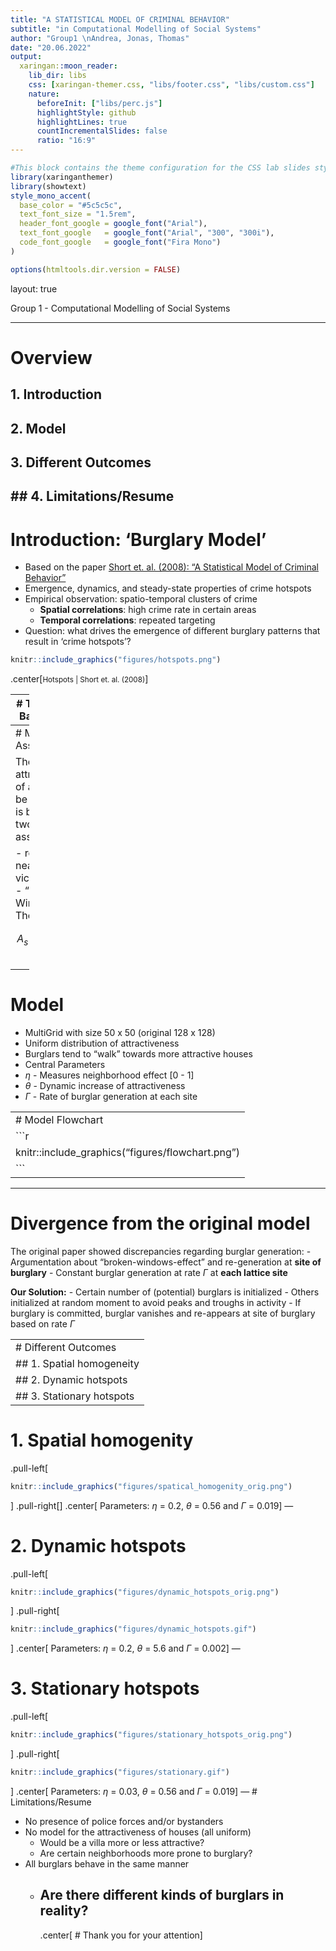 ```yaml
---
title: "A STATISTICAL MODEL OF CRIMINAL BEHAVIOR"
subtitle: "in Computational Modelling of Social Systems"
author: "Group1 \nAndrea, Jonas, Thomas"
date: "20.06.2022"
output:
  xaringan::moon_reader:
    lib_dir: libs 
    css: [xaringan-themer.css, "libs/footer.css", "libs/custom.css"]
    nature:
      beforeInit: ["libs/perc.js"]
      highlightStyle: github
      highlightLines: true
      countIncrementalSlides: false
      ratio: "16:9"
---
```

```r
#This block contains the theme configuration for the CSS lab slides style
library(xaringanthemer)
library(showtext)
style_mono_accent(
  base_color = "#5c5c5c",
  text_font_size = "1.5rem",
  header_font_google = google_font("Arial"),
  text_font_google   = google_font("Arial", "300", "300i"),
  code_font_google   = google_font("Fira Mono")
)
```

```r
options(htmltools.dir.version = FALSE)
```

layout: true

<div class="my-footer"><span>Group 1 - Computational Modelling of Social Systems</span></div> 

---

# Overview

## 1. Introduction
## 2. Model
## 3. Different Outcomes
## 4. Limitations/Resume
---
# Introduction: 'Burglary Model'

- Based on the paper [Short et. al. (2008): "A Statistical Model of Criminal Behavior" ](https://www.math.ucla.edu/~bertozzi/papers/M3AS-final.pdf)
- Emergence, dynamics, and steady-state properties of crime hotspots
- Empirical observation: spatio-temporal clusters of crime
  - **Spatial correlations**: high crime rate in certain areas
  - **Temporal correlations**: repeated targeting
- Question: what drives the emergence of different burglary patterns that result in 'crime hotspots'?

```r
knitr::include_graphics("figures/hotspots.png")
```
.center[<small>Hotspots | Short et. al. (2008)</small>]

---
# Theoretical Background

- "Broken Windows Theory", [Wilson & Kelling (1982)](https://media4.manhattan-institute.org/pdf/_atlantic_monthly-broken_windows.pdf)
- Crime is more likely to happen in areas, where it has already happend
- A broken window lowers the threshold to break more windows
- Criticism: biased observations, focus on symptoms rather than causes & negligence of systematic discrimination/disintegration
```r
#,fig.cap="Scott Webb | www.pexels.com"
knitr::include_graphics("figures/broken.jpg")
```
.center[<small>Scott Webb | www.pexels.com</small>]
---
# Model Assumptions

The attractiveness of a house to be victimized is based on two assumptions:

- repeat and near-repeat victimization
- "Broken Windows Theory"

$$A_s(t) = A_s^0 + B_s(t)$$

---
# Model

- MultiGrid with size 50 x 50 (original 128 x 128)
- Uniform distribution of attractiveness
- Burglars tend to "walk" towards more attractive houses
-  Central Parameters
  - $\eta$ - Measures neighborhood effect [0 - 1]
  - $\theta$ - Dynamic increase of attractiveness
  - $\Gamma$ - Rate of burglar generation at each site

---
# Model Flowchart
```r
knitr::include_graphics("figures/flowchart.png")
```
---
--- 

# Divergence from the original model

The original paper showed discrepancies regarding burglar generation:
- Argumentation about "broken-windows-effect" and 
  re-generation at **site of burglary**
- Constant burglar generation at rate $\Gamma$ at **each lattice site**

**Our Solution:**
- Certain number of (potential) burglars is initialized
- Others initialized at random moment to avoid peaks and troughs in activity
- If burglary is committed, burglar vanishes and re-appears 
  at site of burglary based on rate $\Gamma$

---
# Different Outcomes
## 1. Spatial homogeneity
## 2. Dynamic hotspots
## 3. Stationary hotspots
---

# 1. Spatial homogenity


.pull-left[
```r
knitr::include_graphics("figures/spatical_homogenity_orig.png")
```
]
.pull-right[
]
.center[
Parameters: $\eta$ = 0.2, $\theta$ = 0.56 and $\Gamma$ = 0.019
]
---

# 2. Dynamic hotspots

.pull-left[
```r
knitr::include_graphics("figures/dynamic_hotspots_orig.png")
```
]
.pull-right[
```r
knitr::include_graphics("figures/dynamic_hotspots.gif")
```
]
.center[
Parameters: $\eta$ = 0.2, $\theta$ = 5.6 and $\Gamma$ = 0.002
]
---

# 3. Stationary hotspots

.pull-left[
```r
knitr::include_graphics("figures/stationary_hotspots_orig.png")
```
]
.pull-right[
```r
knitr::include_graphics("figures/stationary.gif")
```
]
.center[
Parameters: $\eta$ = 0.03, $\theta$ = 0.56 and $\Gamma$ = 0.019
]
---
# Limitations/Resume

- No presence of police forces and/or bystanders
- No model for the attractiveness of houses (all uniform)
  - Would be a villa more or less attractive?
  - Are certain neighborhoods more prone to burglary?
- All burglars behave in the same manner
  - Are there different kinds of burglars in reality?
---
.center[
# Thank you for your attention
]